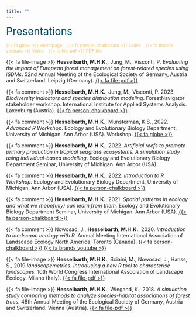 ```yaml
---
title: ""
---
```


<span style="color:#0A475D;font-size:200%"> Presentations </span>

<span style="color:#F4C76D;font-size:85%;"> {{< fa globe >}} Homepage &nbsp;&nbsp; {{< fa person-chalkboard >}} Slides &nbsp;&nbsp; {{< fa brands youtube >}} Video &nbsp;&nbsp; {{< fa file-pdf >}} PDF file </span>

<!-- <br> -->

{{< fa file-image >}} **Hesselbarth, M.H.K.**, Jung, M., Visconti, P. _Evaluating the impact of European forest management on forest-related species using iSDMs_. 52nd Annual Meeting of the Ecological Society of Germany, Austria and Switzerland. Leipzig (Germany). [{{< fa file-pdf >}}](files/Hesselbarth_2023_GfO.pdf)

<!-- <br> -->

{{< fa comment >}} **Hesselbarth, M.H.K.**, Jung, M., Visconti, P. 2023. _Biodiversity indicators and species distribution modeling_. ForestNavigator stakeholder workshop. International Institute for Applied Systems Analysis. Laxenburg (Austria). [{{< fa person-chalkboard >}}](files/Hesselbarth_2023_ForestNavigator.pdf)

<!-- <br> -->

{{< fa comment >}} **Hesselbarth, M.H.K.**, Munsterman, K.S., 2022. _Advanced R Workshop_. Ecology and Evolutionary Biology Department, University of Michigan. Ann Arbor (USA). Workshop. [{{< fa globe >}}](https://mhesselbarth.github.io/advanced-r-workshop/)

<!-- <br> -->

{{< fa comment >}} **Hesselbarth, M.H.K.**, 2022. _Artificial reefs to promote primary production in tropical seagrass ecosystems: A simulation study using individual-based modelling_. Ecology and Evolutionary Biology Department Seminar, University of Michigan. Ann Arbor (USA).

<!-- <br> -->

{{< fa comment >}} **Hesselbarth, M.H.K.**, 2022. _Introduction to R Workshop._ Ecology and Evolutionary Biology Department, University of Michigan. Ann Arbor (USA). [{{< fa person-chalkboard >}}](https://mhesselbarth.github.io/introduction-r-workshop/)

<!-- <br> -->

{{< fa comment >}} **Hesselbarth, M.H.K.**, 2021. _Spatial patterns in ecology and what we (hopefully) can learn from them._ Ecology and Evolutionary Biology Department Seminar, University of Michigan. Ann Arbor (USA). [{{< fa person-chalkboard >}}](files/Hesselbarth_2021_EEB.pdf)

<!-- <br> -->

{{< fa comment >}} Nowosad, J., **Hesselbarth, M.H.K.**, 2020. _Introduction to landscape ecology with R._ Annual Meeting International Association of Landscape Ecology North America. Toronto (Canada). [{{< fa person-chalkboard >}}](https://r-spatialecology.github.io/ialena-2020/) [{{< fa brands youtube >}}](https://www.youtube.com/watch?v=jtAxJ-S89qI)

<!-- <br> -->

{{< fa file-image >}}  **Hesselbarth, M.H.K.**, Sciaini, M., Nowosad, J., Hanss, S., 2019 _landscapemetrics. Introducing a new R tool to characterise landscapes._ 10th World Congress International Association of Landscape Ecology. Milano (Italy). [{{< fa file-pdf >}}](files/Hesselbarth_2019_IALE.pdf)

<!-- <br> -->

{{< fa file-image >}} **Hesselbarth, M.H.K.**, Wiegand, K., 2018. _A simulation study comparing methods to analyze species-habitat associations of forest trees._ 48th Annual Meeting of the Ecological Society of Germany, Austria and Switzerland. Vienna (Austria). [{{< fa file-pdf >}}](files/Hesselbarth_2018_GfO.pdf)

<!-- <br> -->
